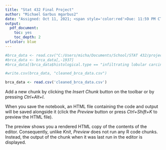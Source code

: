 ```yaml
---
title: "Stat 432 Final Project"
author: "Michael Garbus mgarbus2"
date: "Assigned: Oct 11, 2021; <span style='color:red'>Due: 11:59 PM CT, Oct 19, 2021</span>"
output:
  pdf_document:
    toc: yes
    toc_depth: 2
urlcolor: blue
---
```


```r
#brca_data <- read.csv("C:/Users/micha/Documents/School/STAT 432/project/brca_data_w_subtypes.csv")
#brca_data <- brca_data[,-1937]
#brca_data[(brca_data$histological.type == "infiltrating lobular carcinoma") | (brca_data$histological.type == "infiltrating ductal carcinoma") | (brca_data$HER2.Final.Status == "Positive") | (brca_data$HER2.Final.Status == "Negative") | (brca_data$ER.Status == "Positive") | (brca_data$ER.Status == "Negative") | (brca_data$PR.Status == "Positive") | (brca_data$PR.Status == "Negative")]

#write.csv(brca_data, "cleaned_brca_data.csv")

brca_data <- read.csv('cleaned_brca_data.csv')

```

Add a new chunk by clicking the *Insert Chunk* button on the toolbar or by pressing *Ctrl+Alt+I*.

When you save the notebook, an HTML file containing the code and output will be saved alongside it (click the *Preview* button or press *Ctrl+Shift+K* to preview the HTML file).

The preview shows you a rendered HTML copy of the contents of the editor. Consequently, unlike *Knit*, *Preview* does not run any R code chunks. Instead, the output of the chunk when it was last run in the editor is displayed.
